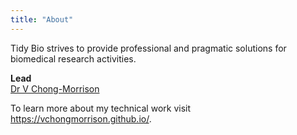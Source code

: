 ```yaml
---
title: "About"
---
```


Tidy Bio strives to provide professional and pragmatic solutions for biomedical research activities.

**Lead**<br> [Dr V Chong-Morrison](https://www.rdm.ox.ac.uk/people/vanessa-mae-ren-chong/view)<br>

To learn more about my technical work visit <https://vchongmorrison.github.io/>.
